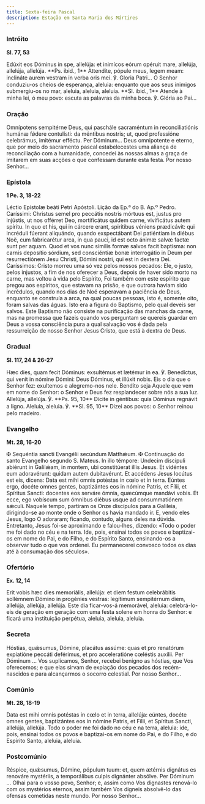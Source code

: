 ```yaml
---
title: Sexta-feira Pascal
description: Estação em Santa Maria dos Mártires
---
```


### Intróito

**Sl. 77, 53**

<div class="side-by-side not-content">
  <span>
    Edúxit eos Dóminus in spe, allelúja: et inimícos eórum opéruit mare, allelúja, allelúja,
    allelúja. **Ps. ibid., 1** Attendite, pópule meus, legem meam: inclináte aurem vestram in verba
    oris mei. ℣. Gloria Patri...
  </span>
  <span>
    O Senhor conduziu-os cheios de esperança, aleluia: enquanto que aos seus inimigos submergiu-os
    no mar, aleluia, aleluia, aleluia. **Sl. ibid., 1** Atende à minha lei, ó meu povo: escuta as
    palavras da minha boca. ℣. Glória ao Pai...
  </span>
</div>

### Oração

<div class="side-by-side not-content">
  <span>
    Omnípotens sempitérne Deus, qui paschále sacraméntum in reconciliatiónis humánæ fǿdere
    contulísti: da méntibus nostris; ut, quod professióne celebrámus, imitémur efféctu. Per
    Dóminum...
  </span>
  <span>
    Deus omnipotente e eterno, que por meio do sacramento pascal estabelecestes uma aliança de
    reconciliação com a humanidade, concedei às nossas almas a graça de imitarem em suas acções o
    que confessam durante esta festa. Por nosso Senhor...
  </span>
</div>

### Epístola

**1 Pe. 3, 18-22**

<div class="side-by-side not-content">
  <span>Léctio Epístolæ beáti Petri Apóstoli.</span>
  <span>Lição da Ep.ª do B. Ap.º Pedro.</span>
  <span>
    Caríssimi: Christus semel pro peccátis nostris mórtuus est, justus pro injústis, ut nos offérret
    Deo, mortificátus quidem carne, vivificátus autem spíritu. In quo et his, qui in cárcere erant,
    spirítibus véniens prædicávit: qui incréduli fúerant aliquándo, quando exspectábant Dei
    patiéntiam in diébus Noë, cum fabricarétur arca, in qua pauci, id est octo ánimæ salvæ factæ
    sunt per aquam. Quod et vos nunc símilis formæ salvos facit baptísma: non carnis deposítio
    sórdium, sed consciéntiæ bonæ interrogátio in Deum per resurrectiónem Jesu Christi, Dómini
    nostri, qui est in dextera Dei.
  </span>
  <span>
    Caríssimos: Cristo morreu uma só vez pelos nossos pecados: Ele, o justo, pelos injustos, a fim
    de nos oferecer a Deus, depois de haver sido morto na carne, mas voltou à vida pelo Espírito,
    Foi também com este espírito que pregou aos espíritos, que estavam na prisão, e que outrora
    haviam sido incrédulos, quando nos dias de Noé esperavam a paciência de Deus, enquanto se
    construía a arca, na qual poucas pessoas, isto é, somente oito, foram salvas das águas. Isto era
    a figura do Baptismo, pelo qual deveis ser salvos. Este Baptismo não consiste na purificação das
    manchas da carne, mas na promessa que fazeis quando vos perguntam se quereis guardar em Deus a
    vossa consciência pura a qual salvação vos é dada pela ressurreição de nosso Senhor Jesus
    Cristo, que está à dextra de Deus.
  </span>
</div>

### Gradual

**Sl. 117, 24 & 26-27**

<div class="side-by-side not-content">
  <span>
    Hæc dies, quam fecit Dóminus: exsultémus et lætémur in ea. ℣. Benedíctus, qui venit in nómine
    Dómini: Deus Dóminus, et illúxit nobis.
  </span>
  <span>
    Eis o dia que o Senhor fez: exultemos e alegremo-nos nele. Bendito seja Aquele que vem em nome
    do Senhor: o Senhor e Deus fez resplandecer sobre nós a sua luz.
  </span>
  <span>
    Allelúja, allelúja. ℣. **Ps. 95, 10** Dícite in géntibus: quia Dóminus regnávit a ligno.
  </span>
  <span>Aleluia, aleluia. ℣. **Sl. 95, 10** Dizei aos povos: o Senhor reinou pelo madeiro.</span>
</div>

### Evangelho

**Mt. 28, 16-20**

<div class="side-by-side not-content">
  <span>
    <span class="text-red-500">✠</span> Sequéntia sancti Evangélii secúndum Matthǽum.
  </span>
  <span>
    <span class="text-red-500">✠</span> Continuação do santo Evangelho segundo S. Mateus.
  </span>
  <span>
    In illo témpore: Undecim discípuli abiérunt in Galilǽam, in montem, ubi constitúerat illis
    Jesus. Et vidéntes eum adoravérunt: quidam autem dubitavérunt. Et accédens Jesus locútus est
    eis, dicens: Data est mihi omnis potéstas in cœlo et in terra. Eúntes ergo, docéte omnes gentes,
    baptizántes eos in nómine Patris, et Fílii, et Spíritus Sancti: docentes eos serváre ómnia,
    quæcúmque mandávi vobis. Et ecce, ego vobíscum sum ómnibus diébus usque ad consummatiónem
    sǽculi.
  </span>
  <span>
    Naquele tempo, partiram os Onze discípulos para a Galileia, dirigindo-se ao monte onde o Senhor
    os havia mandado ir. E, vendo eles Jesus, logo O adoraram; ficando, contudo, alguns deles na
    dúvida. Entretanto, Jesus foi-se aproximando e falou-lhes, dizendo: «Todo o poder me foi dado no
    céu e na terra. Ide, pois, ensinai todos os povos e baptizai-os em nome do Pai, e do Filho, e do
    Espírito Santo, ensinando-os a observar tudo o que vos ordenei. Eu permanecerei convosco todos
    os dias até à consumação dos séculos».
  </span>
</div>

### Ofertório

**Ex. 12, 14**

<div class="side-by-side not-content">
  <span>
    Erit vobis hæc dies memoriális, allelúja: et diem festum celebrábitis sollémnem Dómino in
    progénies vestras: legítimum sempitérnum diem, allelúja, allelúja, allelúja.
  </span>
  <span>
    Este dia ficar-vos-á memorável, aleluia: celebrá-lo-eis de geração em geração com uma festa
    solene em honra do Senhor: e ficará uma instituição perpétua, aleluia, aleluia, aleluia.
  </span>
</div>

### Secreta

<div class="side-by-side not-content">
  <span>
    Hóstias, quǽsumus, Dómine, placátus assúme: quas et pro renatórum expiatióne peccáti deférimus,
    et pro acceleratióne cœléstis auxílii. Per Dóminum ...
  </span>
  <span>
    Vos suplicamos, Senhor, recebei benigno as hóstias, que Vos oferecemos; e que elas sirvam de
    expiação dos pecados dos recém-nascidos e para alcançarmos o socorro celestial. Por nosso
    Senhor...
  </span>
</div>

### Comúnio

**Mt. 28, 18-19**

<div class="side-by-side not-content">
  <span>
    Data est mihi omnis potéstas in cœlo et in terra, allelúja: eúntes, docéte omnes gentes,
    baptizántes eos in nómine Patris, et Fílii, et Spíritus Sancti, allelúja, allelúja.
  </span>
  <span>
    Todo o poder me foi dado no céu e na terra, aleluia: ide, pois, ensinai todos os povos e
    baptizai-os em nome do Pai, e do Filho, e do Espírito Santo, aleluia, aleluia.
  </span>
</div>

### Postcomúnio

<div class="side-by-side not-content">
  <span>
    Réspice, quǽsumus, Dómine, pópulum tuum: et, quem ætérnis dignátus es renováre mystériis, a
    temporálibus culpis dignánter absólve. Per Dóminum ...
  </span>
  <span>
    Olhai para o vosso povo, Senhor; e, assim como Vos dignastes renová-lo com os mystérios eternos,
    assim também Vos digneis absolvê-lo das ofensas cometidas neste mundo. Por nosso Senhor...
  </span>
</div>
